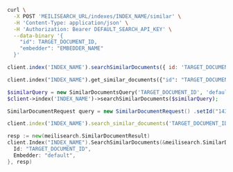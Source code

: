 <CodeGroup>

```bash cURL
curl \
  -X POST 'MEILISEARCH_URL/indexes/INDEX_NAME/similar' \
  -H 'Content-Type: application/json' \
  -H 'Authorization: Bearer DEFAULT_SEARCH_API_KEY' \
  --data-binary '{
    "id": TARGET_DOCUMENT_ID,
    "embedder": "EMBEDDER_NAME"
  }'
```

```javascript JS
client.index('INDEX_NAME').searchSimilarDocuments({ id: 'TARGET_DOCUMENT_ID', embedder: 'default' })
```

```python Python
client.index("INDEX_NAME").get_similar_documents({"id": "TARGET_DOCUMENT_ID", "embedder": "default"})
```

```php PHP
$similarQuery = new SimilarDocumentsQuery('TARGET_DOCUMENT_ID', 'default');
$client->index('INDEX_NAME')->searchSimilarDocuments($similarQuery);
```

```java Java
SimilarDocumentRequest query = new SimilarDocumentRequest() .setId("143") .setEmbedder("manual"); client.index("movies").searchSimilarDocuments(query)
```

```ruby Ruby
client.index('INDEX_NAME').search_similar_documents('TARGET_DOCUMENT_ID', embedder: 'default')
```

```go Go
resp := new(meilisearch.SimilarDocumentResult)
client.Index("INDEX_NAME").SearchSimilarDocuments(&meilisearch.SimilarDocumentQuery{
  Id: "TARGET_DOCUMENT_ID",
  Embedder: "default",
}, resp)
```
</CodeGroup>